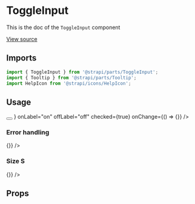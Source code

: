 <!--- ToggleInput.stories.mdx --->


<Meta title="Design System/Components/ToggleInput" component={ToggleInput} />

# ToggleInput

This is the doc of the `ToggleInput` component

[View source](https://github.com/strapi/parts/tree/develop/packages/strapi-parts/src/ToggleInput)

## Imports

```js
import { ToggleInput } from '@strapi/parts/ToggleInput';
import { Tooltip } from '@strapi/parts/Tooltip';
import HelpIcon from '@strapi/icons/HelpIcon';
```

## Usage

<Canvas>
  <Story name="base">
    <ToggleInput
      hint="Enable provider"
      label="Enabled"
      name="enable-provider"
      labelAction={
        <Tooltip description="Content of the tooltip">
          <button
            aria-label="Information about the email"
            style={{ border: 'none', padding: 0, background: 'transparent' }}
          >
            <HelpIcon aria-hidden={true} />
          </button>
        </Tooltip>
      }
      onLabel="on"
      offLabel="off"
      checked={true}
      onChange={() => {}}
    />
  </Story>
</Canvas>

### Error handling

<Canvas>
  <Story name="error">
    <ToggleInput
      hint="Enable provider"
      error="this field is required"
      label="Label"
      name="enable-provider"
      onLabel="on"
      offLabel="off"
      checked={false}
      onChange={() => {}}
    />
  </Story>
</Canvas>

### Size S

<Canvas>
  <Story name="size S">
    <ToggleInput
      size="S"
      hint="Enable provider"
      error="this field is required"
      label="Label"
      name="enable-provider"
      onLabel="on"
      offLabel="off"
      checked={false}
      onChange={() => {}}
    />
  </Story>
</Canvas>

## Props

<ArgsTable of={ToggleInput} />
